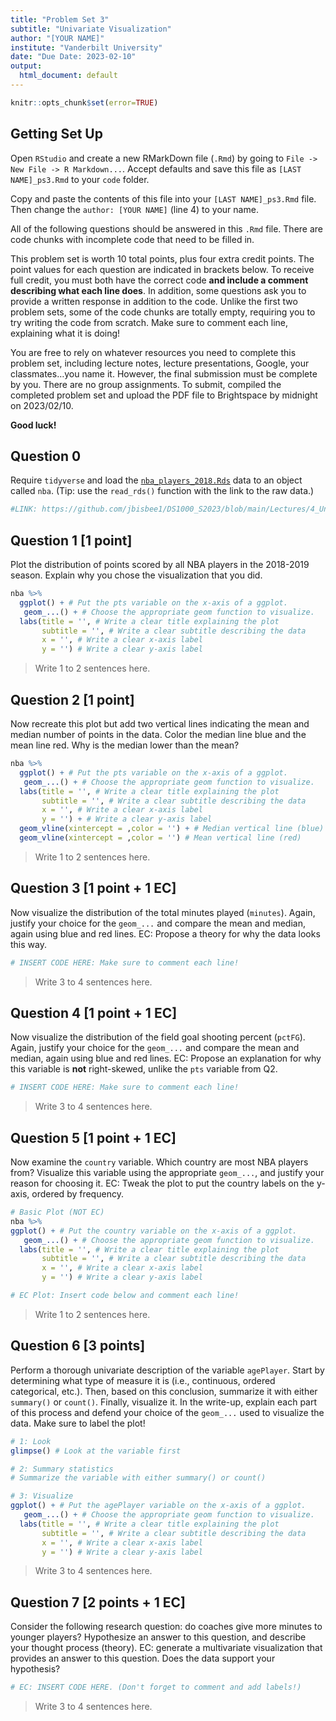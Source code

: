 ```yaml
---
title: "Problem Set 3"
subtitle: "Univariate Visualization"
author: "[YOUR NAME]"
institute: "Vanderbilt University"
date: "Due Date: 2023-02-10"
output:
  html_document: default
---
```


```r
knitr::opts_chunk$set(error=TRUE)
```


## Getting Set Up

Open `RStudio` and create a new RMarkDown file (`.Rmd`) by going to `File -> New File -> R Markdown...`.
Accept defaults and save this file as `[LAST NAME]_ps3.Rmd` to your `code` folder.

Copy and paste the contents of this file into your `[LAST NAME]_ps3.Rmd` file. Then change the `author: [YOUR NAME]` (line 4) to your name.

All of the following questions should be answered in this `.Rmd` file. There are code chunks with incomplete code that need to be filled in. 

This problem set is worth 10 total points, plus four extra credit points. The point values for each question are indicated in brackets below. To receive full credit, you must both have the correct code **and include a comment describing what each line does**. In addition, some questions ask you to provide a written response in addition to the code. Unlike the first two problem sets, some of the code chunks are totally empty, requiring you to try writing the code from scratch. Make sure to comment each line, explaining what it is doing!

You are free to rely on whatever resources you need to complete this problem set, including lecture notes, lecture presentations, Google, your classmates...you name it. However, the final submission must be complete by you. There are no group assignments. To submit, compiled the completed problem set and upload the PDF file to Brightspace by midnight on 2023/02/10.

**Good luck!**

## Question 0
Require `tidyverse` and load the [`nba_players_2018.Rds`](https://github.com/jbisbee1/DS1000_S2023/blob/main/Lectures/4_Uni_Multivariate/data/nba_players_2018.Rds?raw=true') data to an object called `nba`. (Tip: use the `read_rds()` function with the link to the raw data.)
```r
#LINK: https://github.com/jbisbee1/DS1000_S2023/blob/main/Lectures/4_Uni_Multivariate/data/nba_players_2018.Rds?raw=true')
```


## Question 1 [1 point]
Plot the distribution of points scored by all NBA players in the 2018-2019 season. Explain why you chose the visualization that you did.
```r
nba %>%
  ggplot() + # Put the pts variable on the x-axis of a ggplot.
   geom_...() + # Choose the appropriate geom function to visualize.
  labs(title = '', # Write a clear title explaining the plot
       subtitle = '', # Write a clear subtitle describing the data
       x = '', # Write a clear x-axis label
       y = '') # Write a clear y-axis label
```

> Write 1 to 2 sentences here.

## Question 2 [1 point]
Now recreate this plot but add two vertical lines indicating the mean and median number of points in the data. Color the median line blue and the mean line red. Why is the median lower than the mean?

```r
nba %>%
  ggplot() + # Put the pts variable on the x-axis of a ggplot.
   geom_...() + # Choose the appropriate geom function to visualize.
  labs(title = '', # Write a clear title explaining the plot
       subtitle = '', # Write a clear subtitle describing the data
       x = '', # Write a clear x-axis label
       y = '') + # Write a clear y-axis label
  geom_vline(xintercept = ,color = '') + # Median vertical line (blue)
  geom_vline(xintercept = ,color = '') # Mean vertical line (red)
```

> Write 1 to 2 sentences here.

## Question 3 [1 point + 1 EC]
Now visualize the distribution of the total minutes played (`minutes`). Again, justify your choice for the `geom_...` and compare the mean and median, again using blue and red lines. EC: Propose a theory for why the data looks this way.

```r
# INSERT CODE HERE: Make sure to comment each line!
```

> Write 3 to 4 sentences here.

## Question 4 [1 point + 1 EC]
Now visualize the distribution of the field goal shooting percent (`pctFG`). Again, justify your choice for the `geom_...` and compare the mean and median, again using blue and red lines. EC: Propose an explanation for why this variable is **not** right-skewed, unlike the `pts` variable from Q2.

```r
# INSERT CODE HERE: Make sure to comment each line!
```


> Write 3 to 4 sentences here.

## Question 5 [1 point + 1 EC]
Now examine the `country` variable. Which country are most NBA players from? Visualize this variable using the appropriate `geom_...`, and justify your reason for choosing it. EC: Tweak the plot to put the country labels on the y-axis, ordered by frequency.

```r
# Basic Plot (NOT EC)
nba %>%
ggplot() + # Put the country variable on the x-axis of a ggplot.
   geom_...() + # Choose the appropriate geom function to visualize.
  labs(title = '', # Write a clear title explaining the plot
       subtitle = '', # Write a clear subtitle describing the data
       x = '', # Write a clear x-axis label
       y = '') # Write a clear y-axis label

# EC Plot: Insert code below and comment each line!
```

> Write 1 to 2 sentences here.

## Question 6 [3 points]
Perform a thorough univariate description of the variable `agePlayer`. Start by determining what type of measure it is (i.e., continuous, ordered categorical, etc.). Then, based on this conclusion, summarize it with either `summary()` or `count()`. Finally, visualize it. In the write-up, explain each part of this process and defend your choice of the `geom_...` used to visualize the data. Make sure to label the plot!

```r
# 1: Look
glimpse() # Look at the variable first

# 2: Summary statistics
# Summarize the variable with either summary() or count()

# 3: Visualize
ggplot() + # Put the agePlayer variable on the x-axis of a ggplot.
   geom_...() + # Choose the appropriate geom function to visualize.
  labs(title = '', # Write a clear title explaining the plot
       subtitle = '', # Write a clear subtitle describing the data
       x = '', # Write a clear x-axis label
       y = '') # Write a clear y-axis label
```

> Write 3 to 4 sentences here.

## Question 7 [2 points + 1 EC]
Consider the following research question: do coaches give more minutes to younger players? Hypothesize an answer to this question, and describe your thought process (theory). EC: generate a multivariate visualization that provides an answer to this question. Does the data support your hypothesis?

```r
# EC: INSERT CODE HERE. (Don't forget to comment and add labels!)
```

> Write 3 to 4 sentences here.


